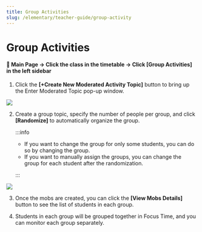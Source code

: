 ```yaml
---
title: Group Activities
slug: /elementary/teacher-guide/group-activity
---
```



# Group Activities

#### 📍 Main Page → Click the class in the timetable → Click [Group Activities] in the left sidebar

1. Click the **[+Create New Moderated Activity Topic]** button to bring up the Enter Moderated Topic pop-up window.

<Image src="/img/en/elementary/teacher/09-01.jpg" size="lg" />

2. Create a group topic, specify the number of people per group, and click **[Randomize]** to automatically organize the group.

   :::info

   - If you want to change the group for only some students, you can do so by changing the group.
   - If you want to manually assign the groups, you can change the group for each student after the randomization.

   :::

<Image src="/img/en/elementary/teacher/09-02.jpg" size="lg" />

3. Once the mobs are created, you can click the **[View Mobs Details]** button to see the list of students in each group.

4. Students in each group will be grouped together in Focus Time, and you can monitor each group separately.
